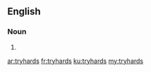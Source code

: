 ==English==

===Noun===
{{head|en|noun plural form}}

# {{plural of|tryhard|lang=en}}

[[ar:tryhards]]
[[fr:tryhards]]
[[ku:tryhards]]
[[my:tryhards]]